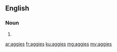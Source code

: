==English==

===Noun===
{{head|en|plural}}

# {{plural of|aggie|lang=en}}

[[ar:aggies]]
[[fr:aggies]]
[[ku:aggies]]
[[mg:aggies]]
[[my:aggies]]